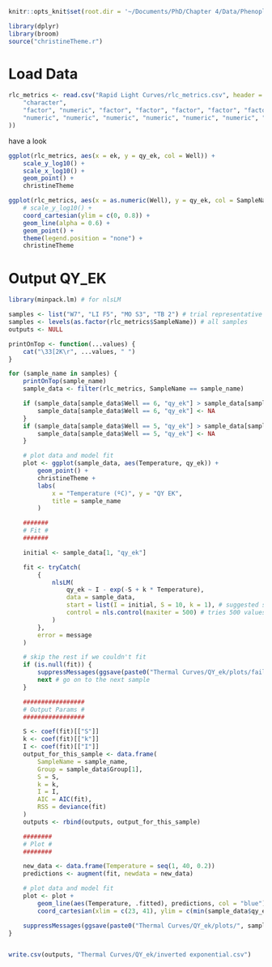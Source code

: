```r
knitr::opts_knit$set(root.dir = '~/Documents/PhD/Chapter 4/Data/Phenoplate data/R analysis')
```

```r
library(dplyr)
library(broom)
source("christineTheme.r")
```

# Load Data
```r
rlc_metrics <- read.csv("Rapid Light Curves/rlc_metrics.csv", header = TRUE, colClasses = c(
    "character",
    "factor", "numeric", "factor", "factor", "factor", "factor", "factor", "factor",
    "numeric", "numeric", "numeric", "numeric", "numeric", "numeric", "numeric"
))
```

have a look
```R
ggplot(rlc_metrics, aes(x = ek, y = qy_ek, col = Well)) +
    scale_y_log10() +
    scale_x_log10() +
    geom_point() +
    christineTheme

ggplot(rlc_metrics, aes(x = as.numeric(Well), y = qy_ek, col = SampleName)) +
    # scale_y_log10() +
    coord_cartesian(ylim = c(0, 0.8)) +
    geom_line(alpha = 0.6) +
    geom_point() +
    theme(legend.position = "none") +
    christineTheme
```

# Output QY_EK
```r
library(minpack.lm) # for nlsLM

samples <- list("W7", "LI F5", "MO S3", "TB 2") # trial representative samples
samples <- levels(as.factor(rlc_metrics$SampleName)) # all samples
outputs <- NULL

printOnTop <- function(...values) {
    cat("\33[2K\r", ...values, " ")
}

for (sample_name in samples) {
    printOnTop(sample_name)
    sample_data <- filter(rlc_metrics, SampleName == sample_name)

    if (sample_data[sample_data$Well == 6, "qy_ek"] > sample_data[sample_data$Well == 5, "qy_ek"]) {
        sample_data[sample_data$Well == 6, "qy_ek"] <- NA
    }
    if (sample_data[sample_data$Well == 5, "qy_ek"] > sample_data[sample_data$Well == 4, "qy_ek"]) {
        sample_data[sample_data$Well == 5, "qy_ek"] <- NA
    }

    # plot data and model fit
    plot <- ggplot(sample_data, aes(Temperature, qy_ek)) +
        geom_point() +
        christineTheme +
        labs(
            x = "Temperature (ºC)", y = "QY EK",
            title = sample_name
        )

    #######
    # Fit #
    #######

    initial <- sample_data[1, "qy_ek"]

    fit <- tryCatch(
        {
            nlsLM(
                qy_ek ~ I - exp(-S + k * Temperature),
                data = sample_data,
                start = list(I = initial, S = 10, k = 1), # suggested start values the make sense with my data
                control = nls.control(maxiter = 500) # tries 500 values to find the best fit
            )
        },
        error = message
    )

    # skip the rest if we couldn't fit
    if (is.null(fit)) {
        suppressMessages(ggsave(paste0("Thermal Curves/QY_ek/plots/failed/", sample_name, ".png"), plot))
        next # go on to the next sample
    }

    #################
    # Output Params #
    #################

    S <- coef(fit)[["S"]]
    k <- coef(fit)[["k"]]
    I <- coef(fit)[["I"]]
    output_for_this_sample <- data.frame(
        SampleName = sample_name,
        Group = sample_data$Group[1],
        S = S,
        k = k,
        I = I,
        AIC = AIC(fit),
        RSS = deviance(fit)
    )
    outputs <- rbind(outputs, output_for_this_sample)

    ########
    # Plot #
    ########

    new_data <- data.frame(Temperature = seq(1, 40, 0.2))
    predictions <- augment(fit, newdata = new_data)

    # plot data and model fit
    plot <- plot +
        geom_line(aes(Temperature, .fitted), predictions, col = "blue") +
        coord_cartesian(xlim = c(23, 41), ylim = c(min(sample_data$qy_ek), max(sample_data$qy_ek)))

    suppressMessages(ggsave(paste0("Thermal Curves/QY_ek/plots/", sample_name, ".png"), plot))
}


write.csv(outputs, "Thermal Curves/QY_ek/inverted exponential.csv")
```

